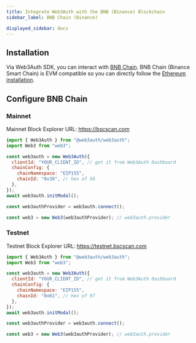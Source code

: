```yaml
---
title: Integrate Web3Auth with the BNB (Binance) Blockchain
sidebar_label: BNB Chain (Binance)

displayed_sidebar: docs
---
```


## Installation

Via Web3Auth SDK, you can interact with [BNB Chain](https://www.bnbchain.org/en/smartChain). BNB Chain (Binance Smart Chain) is EVM compatible so you
can directly follow the [Ethereum installation](./ethereum).

## Configure BNB Chain

### Mainnet

Mainnet Block Explorer URL: https://bscscan.com

```js
import { Web3Auth } from "@web3auth/web3auth";
import Web3 from "web3";

const web3auth = new Web3Auth({
  clientId: "YOUR_CLIENT_ID", // get it from Web3Auth Dashboard
  chainConfig: {
    chainNamespace: "EIP155",
    chainId: "0x38", // hex of 56
  },
});
await web3auth.initModal();

const web3authProvider = web3auth.connect();

const web3 = new Web3(web3authProvider); // web3auth.provider
```

### Testnet

Testnet Block Explorer URL: https://testnet.bscscan.com

```js
import { Web3Auth } from "@web3auth/web3auth";
import Web3 from "web3";

const web3auth = new Web3Auth({
  clientId: "YOUR_CLIENT_ID", // get it from Web3Auth Dashboard
  chainConfig: {
    chainNamespace: "EIP155",
    chainId: "0x61", // hex of 97
  },
});
await web3auth.initModal();

const web3authProvider = web3auth.connect();

const web3 = new Web3(web3authProvider); // web3auth.provider
```
